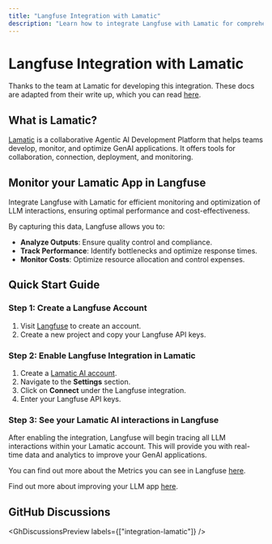 ```yaml
---
title: "Langfuse Integration with Lamatic"
description: "Learn how to integrate Langfuse with Lamatic for comprehensive monitoring, optimization, and performance analysis of AI interactions."
---
```


# Langfuse Integration with Lamatic

Thanks to the team at Lamatic for developing this integration. These docs are adapted from their write up, which you can read [here](https://lamatic.ai/docs/langfuse-integration).

## What is Lamatic?

[Lamatic](https://lamatic.ai/) is a collaborative Agentic AI Development Platform that helps teams develop, monitor, and optimize GenAI applications. It offers tools for collaboration, connection, deployment, and monitoring.

## Monitor your Lamatic App in Langfuse

Integrate Langfuse with Lamatic for efficient monitoring and optimization of LLM interactions, ensuring optimal performance and cost-effectiveness.

By capturing this data, Langfuse allows you to:

- **Analyze Outputs**: Ensure quality control and compliance.
- **Track Performance**: Identify bottlenecks and optimize response times.
- **Monitor Costs**: Optimize resource allocation and control expenses.

<CloudflareVideo
  videoId="45b47c69f38a7b86810d32696ed8ae04"
  title="Lamatic Integration"
  className="mt-8"
  gifStyle
/>

## Quick Start Guide

<Steps>

### Step 1: Create a Langfuse Account

1. Visit [Langfuse](https://cloud.langfuse.com) to create an account.
2. Create a new project and copy your Langfuse API keys.

### Step 2: Enable Langfuse Integration in Lamatic

1. Create a [Lamatic AI account](https://studio.lamatic.ai/).
2. Navigate to the **Settings** section.
3. Click on **Connect** under the Langfuse integration.
4. Enter your Langfuse API keys.

### Step 3: See your Lamatic AI interactions in Langfuse

After enabling the integration, Langfuse will begin tracing all LLM interactions within your Lamatic account. This will provide you with real-time data and analytics to improve your GenAI applications.

You can find out more about the Metrics you can see in Langfuse [here](/docs/analytics/overview).

</Steps>

Find out more about improving your LLM app [here](/faq/all/llm-analytics-101).

## GitHub Discussions


<GhDiscussionsPreview labels={["integration-lamatic"]} />
